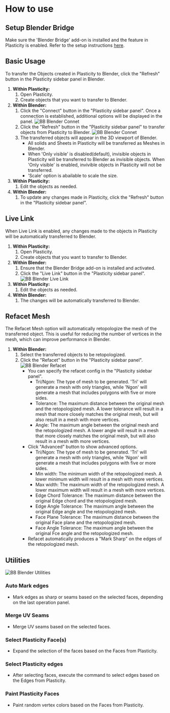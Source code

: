 # How to use

## Setup Blender Bridge

Make sure the 'Blender Bridge' add-on is installed and the feature in Plasticity is enabled. Refer to the setup instructions [here](./install-blender-addon).

## Basic Usage

To transfer the Objects created in Plasticity to Blender, click the "Refresh" button in the Plasticity sidebar panel in Blender.

1. **Within Plasticity:**
    1. Open Plasticity.
    2. Create objects that you want to transfer to Blender.
2. **Within Blender:**
    1. Click the "Connect" button in the "Plasticity sidebar panel". Once a connection is established, additional options will be displayed in the panel.
        ![BB Blender Connet](/img/bb-blender-connect.png)
    2. Click the "Refresh" button in the "Plasticity sidebar panel" to transfer objects from Plasticity to Blender.
        ![BB Blender Connet](/img/bb-blender-refresh.png)
    3. The transferred objects will appear in the 3D viewport of Blender.
        - All solids and Sheets in Plasticity will be transferred as Meshes in Blender.
        - When 'Only visible' is disabled(default), invisible objects in Plasticity will be transferred to Blender as invisible objects. When 'Only visible' is enabled, invivible objects in Plasticity will not be transferred. 
        - 'Scale' option is abailable to scale the size. 
3. **Within Plasticity:**
    1. Edit the objects as needed.
4. **Within Blender:**
    1. To update any changes made in Plasticity, click the "Refresh" button in the "Plasticity sidebar panel".

## Live Link

When Live Link is enabled, any changes made to the objects in Plasticity will be automatically transferred to Blender. 

1. **Within Plasticity:**
    1. Open Plasticity.
    2. Create objects that you want to transfer to Blender.
2. **Within Blender:**
    1. Ensure that the Blender Bridge add-on is installed and activated. 
    2. Click the "Live Link" button in the "Plasticity sidebar panel".
        ![BB Blender Live Link](/img/bb-blender-live-link.png)
3. **Within Plasticity:**
    1. Edit the objects as needed.
4. **Within Blender:**
    1. The changes will be automatically transferred to Blender.

## Refacet Mesh

The Refacet Mesh option will automatically retopologize the mesh of the transferred object. This is useful for reducing the number of vertices in the mesh, which can improve performance in Blender.

1. **Within Blender:**
    1. Select the transferred objects to be retopologized.
    2. Click the "Refacet" button in the "Plasticity sidebar panel".
        ![BB Blender Refacet](/img/bb-blender-refacet.png)
        - You can specify the refacet config in the "Plasticity sidebar panel".
            - Tri/Ngon: The type of mesh to be generated. 'Tri' will generate a mesh with only triangles, while 'Ngon' will generate a mesh that includes polygons with five or more sides.
            - Tolerance: The maximum distance between the original mesh and the retopologized mesh. A lower tolerance will result in a mesh that more closely matches the original mesh, but will also result in a mesh with more vertices.
            - Angle: The maximum angle between the original mesh and the retopologized mesh. A lower angle will result in a mesh that more closely matches the original mesh, but will also result in a mesh with more vertices.
        - Click "Advanced" button to show advanced options.
            - Tri/Ngon: The type of mesh to be generated. 'Tri' will generate a mesh with only triangles, while 'Ngon' will generate a mesh that includes polygons with five or more sides.
            - Min width: The minimum width of the retopologized mesh. A lower minimum width will result in a mesh with more vertices.
            - Max width: The maximum width of the retopologized mesh. A lower maximum width will result in a mesh with more vertices.
            - Edge Chord Tolerance: The maximum distance between the original Edge chord and the retopologized mesh. 
            - Edge Angle Tolerance: The maximum angle between the original Edge angle and the retopologized mesh.
            - Face Plane Tolerance: The maximum distance between the original Face plane and the retopologized mesh.
            - Face Angle Tolerance: The maximum angle between the original Fce angle and the retopologized mesh.
        - Refacet automatically produces a "Mark Sharp" on the edges of the retopologized mesh.

## Utilities

![BB Blender Utilities](/img/bb-blender-utilities.png)

### Auto Mark edges

- Mark edges as sharp or seams based on the selected faces, depending on the last operation panel.

### Merge UV Seams

- Merge UV seams based on the selected faces.

### Select Plasticity Face(s)

- Expand the selection of the faces based on the Faces from Plasticity.

### Select Plasticity edges

- After selecting faces, execute the command to select edges based on the Edges from Plasticity.

### Paint Plasticity Faces

- Paint random vertex colors based on the Faces from Plasticity.